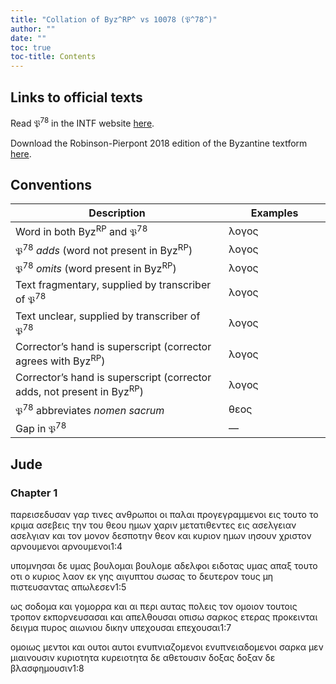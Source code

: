 ```yaml
---
title: "Collation of Byz^RP^ vs 10078 (𝔓^78^)"
author: ""
date: ""
toc: true
toc-title: Contents
---
```


::: {.callout-note appearance="minimal" icon="false" collapse="true"}
# Links to official texts

Read 𝔓^78^ in the INTF website [here](https://ntvmr.uni-muenster.de/manuscript-workspace?docID=10078).

Download the Robinson-Pierpont 2018 edition of the Byzantine textform [here](https://web.archive.org/web/20210413060536/https://byzantinetext.com/wp-content/uploads/2021/03/robinson-pierpont-2018-gnt-edition.pdf).


:::


::: {.callout-note appearance="minimal" icon="false" collapse="true"}
# Conventions

| Description                                                              	| Examples                           	|
|--------------------------------------------------------------------------	|------------------------------------	|
| Word in both Byz^RP^ and 𝔓^78^                                   	| λογος                              	|
| 𝔓^78^ *adds* (word not present in Byz^RP^)                       	| [λογος]{.greek-added}            	|
| 𝔓^78^ *omits* (word present in Byz^RP^)                          	| [λογος]{.greek-omitted}          	|
| Text fragmentary, supplied by transcriber of 𝔓^78^               	| [λογος]{.greek-supplied}         	|
| Text unclear, supplied by transcriber of 𝔓^78^                   	| [λογος]{.unclear}                	|
| Corrector's hand is superscript (corrector agrees with Byz^RP^)          	| [λογος]{.corr}                   	|
| Corrector's hand is superscript (corrector adds, not present in Byz^RP^) 	| [[λογος]{.corr}]{.greek-added} 	|
| 𝔓^78^ abbreviates *nomen sacrum*                                 	| [θεος]{.greek-abbr}            	|
| Gap in 𝔓^78^                                                     	| [―]{.gap}                        	|
:::

## Jude

### Chapter 1

[παρεισεδυσαν]{.greek-omitted} [γαρ]{.greek-omitted} [τινες]{.greek-omitted} [ανθρωποι]{.greek-omitted} [οι]{.greek-omitted} [παλαι]{.greek-omitted} [προγεγραμμενοι]{.greek-omitted} [εις]{.greek-omitted} [τουτο]{.greek-omitted} [το]{.greek-omitted} [κριμα]{.greek-omitted} [ασεβεις]{.greek-omitted} [την]{.greek-omitted} [του]{.greek-omitted} [θεου]{.greek-omitted} [ημων]{.greek-omitted} [χαριν]{.greek-omitted} [μετατιθεντες]{.greek-omitted} [εις]{.greek-omitted} [ασελγειαν]{.greek-omitted} [[ασελ]{.greek-supplied}γιαν]{.greek-added} και τον μονον δ[εσ]{.unclear}ποτην [θεον]{.greek-omitted} [και]{.greek-omitted} [κυριον]{.greek-abbr} ημων [ιησουν]{.greek-abbr} [χριστον]{.greek-abbr} [αρνουμενοι]{.greek-supplied} [αρνουμενοι]{.greek-added}[1:4]{.aside}

υπομνησαι δε υμας [βουλομαι]{.greek-omitted} [βουλομε]{.greek-added} [αδελφ[ο]{.unclear}[ι]{.greek-supplied}]{.greek-added} [ειδοτας]{.greek-omitted} [υμας]{.greek-omitted} [απαξ]{.greek-omitted} [τουτο]{.greek-omitted} [οτι]{.greek-omitted} [ο]{.greek-omitted} [κυριος]{.greek-omitted} [λαον]{.greek-omitted} [εκ]{.greek-omitted} [γης]{.greek-omitted} [αιγυπτου]{.greek-omitted} [σωσας]{.greek-omitted} [το]{.greek-omitted} [δευτερον]{.greek-omitted} [τους]{.greek-omitted} [μη]{.greek-omitted} [πιστευσαντας]{.greek-omitted} [απωλεσεν]{.greek-omitted}[1:5]{.aside}

[ως]{.greek-omitted} [σοδομα]{.greek-omitted} [και]{.greek-omitted} [γομορρα]{.greek-omitted} [και]{.greek-omitted} [αι]{.greek-omitted} [περι]{.greek-omitted} [αυτας]{.greek-omitted} [πολεις]{.greek-omitted} [τον]{.greek-omitted} [ομοιον]{.greek-omitted} [τουτοις]{.greek-omitted} [τροπον]{.greek-omitted} [εκπορνευσασαι]{.greek-omitted} [και]{.greek-omitted} [απελθουσαι]{.greek-omitted} [οπισω]{.greek-omitted} [σαρκος]{.greek-omitted} [ετερας]{.greek-omitted} [προκεινται]{.greek-omitted} [δειγμα]{.greek-omitted} [πυρος]{.greek-omitted} αιωνιου δικην [υπεχουσαι]{.greek-omitted} [επεχουσαι]{.greek-added}[1:7]{.aside}

ομοιως μεντοι και [ουτοι]{.greek-omitted} [αυτοι]{.greek-added} [ενυπνιαζομενοι]{.greek-omitted} [[ε]{.unclear}νυπνειαδομενοι]{.greek-added} σαρκα μεν μιαινουσιν [κυριοτητα]{.greek-omitted} [κυρειοτητα]{.greek-added} δε αθετου[σι]{.unclear}ν [δοξας]{.greek-omitted} [δοξα[ν]{.unclear}]{.greek-added} δ[ε]{.unclear} [βλασφημουσιν]{.greek-supplied}[1:8]{.aside}

